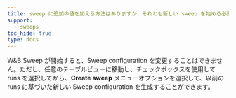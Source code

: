 ```yaml
---
title: sweep に追加の値を加える方法はありますか、それとも新しい sweep を始める必要がありますか？
support:
  - sweeps
toc_hide: true
type: docs
---
```

W&B Sweep が開始すると、Sweep configuration を変更することはできません。ただし、任意のテーブルビューに移動し、チェックボックスを使用して runs を選択してから、**Create sweep** メニューオプションを選択して、以前の runs に基づいた新しい Sweep configuration を生成することができます。